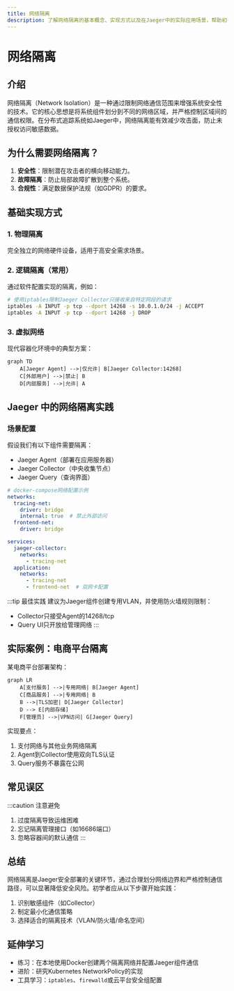 ```yaml
---
title: 网络隔离
description: 了解网络隔离的基本概念、实现方式以及在Jaeger中的实际应用场景，帮助初学者构建安全的分布式系统。
---
```


# 网络隔离

## 介绍

网络隔离（Network Isolation）是一种通过限制网络通信范围来增强系统安全性的技术。它的核心思想是将系统组件划分到不同的网络区域，并严格控制区域间的通信权限。在分布式追踪系统如Jaeger中，网络隔离能有效减少攻击面，防止未授权访问敏感数据。

## 为什么需要网络隔离？

1. **安全性**：限制潜在攻击者的横向移动能力。
2. **故障隔离**：防止局部故障扩散到整个系统。
3. **合规性**：满足数据保护法规（如GDPR）的要求。

## 基础实现方式

### 1. 物理隔离
完全独立的网络硬件设备，适用于高安全需求场景。

### 2. 逻辑隔离（常用）
通过软件配置实现的隔离，例如：

```bash
# 使用iptables限制Jaeger Collector只接收来自特定网段的请求
iptables -A INPUT -p tcp --dport 14268 -s 10.0.1.0/24 -j ACCEPT
iptables -A INPUT -p tcp --dport 14268 -j DROP
```

### 3. 虚拟网络
现代容器化环境中的典型方案：

```mermaid
graph TD
    A[Jaeger Agent] -->|仅允许| B[Jaeger Collector:14268]
    C[外部用户] -->|禁止| B
    D[内部服务] -->|允许| A
```

## Jaeger 中的网络隔离实践

### 场景配置
假设我们有以下组件需要隔离：
- Jaeger Agent（部署在应用服务器）
- Jaeger Collector（中央收集节点）
- Jaeger Query（查询界面）

```yaml
# docker-compose网络配置示例
networks:
  tracing-net:
    driver: bridge
    internal: true  # 禁止外部访问
  frontend-net:
    driver: bridge

services:
  jaeger-collector:
    networks:
      - tracing-net
  application:
    networks:
      - tracing-net
      - frontend-net  # 双网卡配置
```

:::tip 最佳实践
建议为Jaeger组件创建专用VLAN，并使用防火墙规则限制：
- Collector只接受Agent的14268/tcp
- Query UI只开放给管理网络
:::

## 实际案例：电商平台隔离

某电商平台部署架构：

```mermaid
graph LR
    A[支付服务] -->|专用网络| B[Jaeger Agent]
    C[商品服务] -->|专用网络| B
    B -->|TLS加密| D[Jaeger Collector]
    D --> E[内部存储]
    F[管理员] -->|VPN访问| G[Jaeger Query]
```

实现要点：
1. 支付网络与其他业务网络隔离
2. Agent到Collector使用双向TLS认证
3. Query服务不暴露在公网

## 常见误区

:::caution 注意避免
1. 过度隔离导致运维困难
2. 忘记隔离管理接口（如16686端口）
3. 忽略容器间的默认通信
:::

## 总结

网络隔离是Jaeger安全部署的关键环节，通过合理划分网络边界和严格控制通信路径，可以显著降低安全风险。初学者应从以下步骤开始实践：

1. 识别敏感组件（如Collector）
2. 制定最小化通信策略
3. 选择适合的隔离技术（VLAN/防火墙/命名空间）

## 延伸学习

- 练习：在本地使用Docker创建两个隔离网络并配置Jaeger组件通信
- 进阶：研究Kubernetes NetworkPolicy的实现
- 工具学习：`iptables`、`firewalld`或云平台安全组配置
